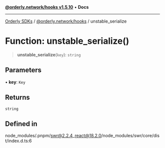 [**@orderly.network/hooks v1.5.10**](/sdks/tech-doc/@orderly.network/hooks/README) • **Docs**

***

[Orderly SDKs](/sdks/tech-doc/packages) / [@orderly.network/hooks](/sdks/tech-doc/@orderly.network/hooks/README) / unstable\_serialize

# Function: unstable\_serialize()

> **unstable\_serialize**(`key`): `string`

## Parameters

• **key**: `Key`

## Returns

`string`

## Defined in

node\_modules/.pnpm/swr@2.2.4\_react@18.2.0/node\_modules/swr/core/dist/index.d.ts:6
